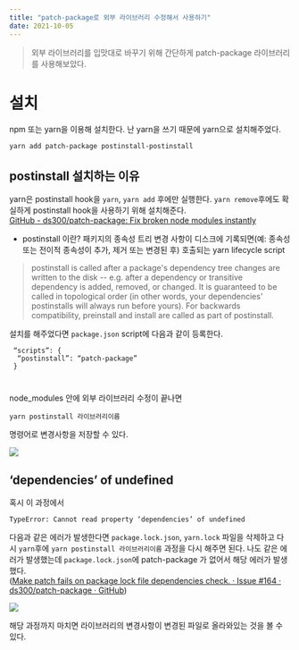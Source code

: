 ```yaml
---
title: "patch-package로 외부 라이브러리 수정해서 사용하기"
date: 2021-10-05
---
```


> 외부 라이브러리를 입맛대로 바꾸기 위해 간단하게 patch-package 라이브러리를 사용해보았다.

# 설치

npm 또는 yarn을 이용해 설치한다. 난 yarn을 쓰기 때문에 yarn으로 설치해주었다.

`yarn add patch-package postinstall-postinstall`

## postinstall 설치하는 이유

yarn은 postinstall hook을 `yarn`, `yarn add` 후에만 실행한다.
`yarn remove`후에도 확실하게 postinstall hook을 사용하기 위해 설치해준다.  
[GitHub - ds300/patch-package: Fix broken node modules instantly](https://github.com/ds300/patch-package#why-use-postinstall-postinstall-with-yarn)

- postinstall 이란?
  패키지의 종속성 트리 변경 사항이 디스크에 기록되면(예: 종속성 또는 전이적 종속성이 추가, 제거 또는 변경된 후) 호출되는 yarn lifecycle script

> postinstall is called after a package's dependency tree changes are written to the disk -- e.g. after a dependency or transitive dependency is added, removed, or changed.
> It is guaranteed to be called in topological order (in other words, your dependencies' postinstalls will always run before yours).
> For backwards compatibility, preinstall and install are called as part of postinstall.

설치를 해주었다면 `package.json` script에 다음과 같이 등록한다.

```
 “scripts”: {
  “postinstall”: “patch-package”
 }
```

#

node_modules 안에 외부 라이브러리 수정이 끝나면

`yarn postinstall 라이브러리이름`

명령어로 변경사항을 저장할 수 있다.

![](https://images.velog.io/images/nsunny0908/post/5a51ed43-d000-45d3-964e-2753d78fd70e/F8B409DA-B7DA-4D2A-AC73-0BDF4E88161C.png)

## ‘dependencies’ of undefined

혹시 이 과정에서

```
TypeError: Cannot read property ‘dependencies’ of undefined
```

다음과 같은 에러가 발생한다면 `package.lock.json`, `yarn.lock` 파일을 삭제하고 다시 `yarn`후에 `yarn postinstall 라이브러리이름` 과정을 다시 해주면 된다.
나도 같은 에러가 발생했는데 `package.lock.json`에 patch-package 가 없어서 해당 에러가 발생했다.  
([Make patch fails on package lock file dependencies check. · Issue #164 · ds300/patch-package · GitHub](https://github.com/ds300/patch-package/issues/164))

![](https://images.velog.io/images/nsunny0908/post/b8f1f685-f403-40d4-9eea-d8093599396a/BBAC01FD-F3A0-4672-B3DC-89DF820F6C20.png)

해당 과정까지 마치면 라이브러리의 변경사항이 변경된 파일로 올라와있는 것을 볼 수 있다.
